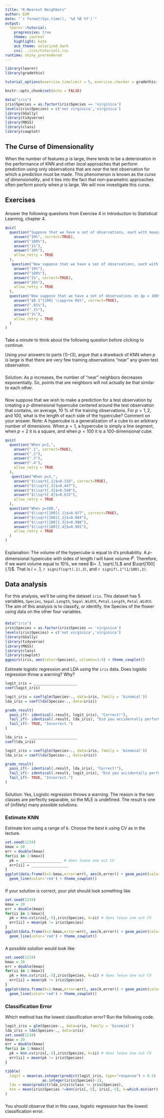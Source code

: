 ```yaml
---
title: "K-Nearest Neighbors"
author: DJM
date: "`r format(Sys.time(), '%d %B %Y')`"
output: 
  learnr::tutorial:
    progressive: true
    theme: journal
    highlight: kate
    ace_theme: solarized_dark
    css: ../css/tutorials.css
runtime: shiny_prerendered
---
```


<!--
Derived from IU Stat 432 ic11.Rmd
css: "/css/tutorials.css"
-->

```r
library(learnr)
library(gradethis)

tutorial_options(exercise.timelimit = 5, exercise.checker = gradethis::grade_learnr)

knitr::opts_chunk$set(echo = FALSE)

data("iris")
iris$Species = as.factor(iris$Species == 'virginica')
levels(iris$Species) = c('not virginica','virginica')
library(GGally)
library(tidyverse)
library(MASS)
library(class)
library(cowplot)
```

## The Curse of Dimensionality

When the number of features $p$ is large, there tends to be a deterioration in the performance of KNN and other _local_ approaches that perform prediction using only observations that are _near_ the test observation for which a prediction must be made. This phenomenon is known as the _curse of dimensionality_, and it ties into the fact that non-parametric approaches often perform poorly when $p$ is large. We will now investigate this curse.

## Exercises

###

Answer the following questions from Exercise 4 in Introduction to Statistical Learning, chapter 4.

```r
quiz(
  question("Suppose that we have a set of observations, each with measurements on $p = 1$ feature, `X`. We assume that `X` is uniformly distributed on $[0,1]$. Associated with each observation is a response value. Suppose that we wish to predict a test observation’s response using only observations that are within 10 % of the range of `X` closest to that test observation. For instance, in order to predict the response for a test observation with `X = 0.6`, we will use observations in the range `[0.55,0.65]`. On average, what fraction of the available observations will we use to make the prediction?",
    answer("10%", correct=TRUE),
    answer("100%"),
    answer("1%"),
    answer("20%"),
    allow_retry = TRUE
  ),
   question("Now suppose that we have a set of observations, each with measurements on $p = 2$ features, `X1` and `X2`. We assume that `(X1,X2)` are uniformly distributed on $[0,1] \\times [0,1]$. We wish to predict a test observation’s response using only observations that are within 10 % of the range of `X1` _and_ within 10 % of the range of `X2` closest to that test observation. For instance, in order to predict the response for a test observation with `X1 = 0.6` and `X2 = 0.35`, we will use observations in the range `[0.55, 0.65]` for `X1` and in the range `[0.3, 0.4]` for `X2`. On average, what fraction of the available observations will we use to make the prediction?",
    answer("10%"),
    answer("100%"),
    answer("1%", correct=TRUE),
    answer("20%"),
    allow_retry = TRUE
  ),
  question("Now suppose that we have a set of observations on $p = 100$ features. Again the observations are uniformly distributed on each feature, and again each feature ranges in value from 0 to 1. We wish to predict a test observation’s response using observations within the 10 % of each feature’s range that is closest to that test observation. What fraction of the available observations will we use to make the prediction?",
    answer("$0.1^{100} \\approx 0$%", correct=TRUE),
    answer(".01%"),
    answer(".1%"),
    answer("1%"),
    allow_retry = TRUE
  )
)
```

###

Take a minute to think about the following question before clicking to continue.

Using your answers to parts (1)–(3), argue that a drawback of KNN when $p$ is large is that there are very few training observations "near" any given test observation.

###

Solution: As $p$ increases, the number of "near" neighbors decreases exponentially. So, points that are neighbors will not actually be that similar to each other.

###

Now suppose that we wish to make a prediction for a test observation by creating a $p$-dimensional hypercube centered around the test observation that contains, on average, 10 % of the training observations. For $p = 1,2,$ and 100, what is the length of each side of the hypercube? Comment on your answer. Note: A hypercube is a generalization of a cube to an arbitrary number of dimensions. When $p = 1$, a hypercube is simply a line segment, when $p = 2$ it is a square, and when $p = 100$ it is a 100-dimensional cube.

```r
quiz(
  question("When p=1,",
    answer(".1", correct=TRUE),
    answer(".2"),
    answer(".3"),
    answer(".4"),
    allow_retry = TRUE
  ),
   question("When p=2,",
    answer("$\\sqrt{.1}$=0.316", correct=TRUE),
    answer("$\\sqrt{.2}$=0.447"),
    answer("$\\sqrt{.3}$=0.548"),
    answer("$\\sqrt{.4}$=0.632"),
    allow_retry = TRUE
  ),
  question("When p=100,",
    answer("$\\sqrt[100]{.1}$=0.977", correct=TRUE),
    answer("$\\sqrt[100]{.2}$=0.984"),
    answer("$\\sqrt[100]{.3}$=0.988"),
    answer("$\\sqrt[100]{.4}$=0.991"),
    allow_retry = TRUE
  )
)
```

###

Explanation: The volume of the hypercube is equal to it's probability. A $p$-dimensional hypercube with sides of length $l$ will have volume $l^p$. Therefore, if we want volume equal to 10%, we need $l= .1, \sqrt{.1},$ and $\sqrt[100]{.1}$. That is $l=.1$, `r signif(sqrt(.1),3)`, and `r signif(.1^(1/100),3)`.



## Data analysis

For this analysis, we'll be using the dataset `iris`.  This dataset has 5 variables, `Species`, `Sepal.Length`, `Sepal.Width`, `Petal.Length`, `Petal.Width`.  The aim of this analysis is to classify, or identify, the Species of the flower using data on the other four variables.

###

```r
data("iris")
iris$Species = as.factor(iris$Species == 'virginica')
levels(iris$Species) = c('not virginica','virginica')
library(GGally)
library(tidyverse)
library(MASS)
library(class)
library(cowplot)
ggpairs(iris, aes(color=Species), columns=1:4) + theme_cowplot()
```

Estimate logistic regression and LDA using the `iris` data. Does logistic regression throw a warning? Why?


```r
logit_iris = ____________________
coef(logit_iris)
```

```r
logit_iris = coef(glm(Species~., data=iris, family = 'binomial'))
lda_iris = coef(lda(Species~., data=iris))

grade_result(
  pass_if(~ identical(.result, logit_iris), "Correct!"),
  fail_if(~ identical(.result, lda_iris), "Did you accidentally perform LDA instead?"),
  fail_if(~ TRUE, "Incorrect.")
)
```

```r
lda_iris = ______________________
coef(lda_iris)
```

```r
logit_iris = coef(glm(Species~., data=iris, family = 'binomial'))
lda_iris = coef(lda(Species~., data=iris))

grade_result(
  pass_if(~ identical(.result, lda_iris), "Correct!"),
  fail_if(~ identical(.result, logit_iris), "Did you accidentally perform Logistic Regression instead?"),
  fail_if(~ TRUE, "Incorrect.")
)
```

###

Solution: Yes, Logistic regression throws a warning. The reason is the two classes are perfectly separable, so the MLE is undefined. The result is one of (infitely) many possible solutions.

### Estimate KNN

Estimate knn using a range of k. Choose the best k using CV as in the lecture.

```r
set.seed(1234)
kmax = 20
err = double(kmax)
for(ii in 1:kmax){
  pk = ___________________ # does leave one out CV
  err[ii] = _________________
}
ggplot(data.frame(k=1:kmax,error=err), aes(k,error)) + geom_point(color='red') +
  geom_line(color='red') + theme_cowplot()
```

###

If your solution is correct, your plot should look something like

```r
set.seed(1234)
kmax = 20
err = double(kmax)
for(ii in 1:kmax){
  pk = knn.cv(iris[,-5],iris$Species, k=ii) # does leave one out CV
  err[ii] = mean(pk != iris$Species)
}
ggplot(data.frame(k=1:kmax,error=err), aes(k,error)) + geom_point(color='red') +
  geom_line(color='red') + theme_cowplot()
```

###
A possible solution would look like:

```r
set.seed(1234)
kmax = 20
err = double(kmax)
for(ii in 1:kmax){
  pk = knn.cv(iris[,-5],iris$Species, k=ii) # does leave one out CV
  err[ii] = mean(pk != iris$Species)
}
ggplot(data.frame(k=1:kmax,error=err), aes(k,error)) + geom_point(color='red') +
  geom_line(color='red') + theme_cowplot()
```


### Classification Error

Which method has the lowest classification error?  Run the following code.

```r
logit_iris = glm(Species~., data=iris, family = 'binomial')
lda_iris = lda(Species~., data=iris)
set.seed(1234)
kmax = 20
err = double(kmax)
for(ii in 1:kmax){
  pk = knn.cv(iris[,-5],iris$Species, k=ii) # does leave one out CV
  err[ii] = mean(pk != iris$Species)
}
```

```r
tibble(
  logit = mean(as.integer(predict(logit_iris, type="response") > 0.5) !=
                 as.integer(iris$Species)-1),
  lda = mean(predict(lda_iris)$class != iris$Species),
  knn = mean(iris$Species !=knn(iris[,-5], iris[,-5], k=which.min(err), cl=iris$Species))
)
```

###

You should observe that in this case, logistic regression has the lowest classification error.

